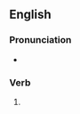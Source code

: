 ==English==

===Pronunciation===
* {{IPA|/ˈdʒʌtɪd/|lang=en}}

===Verb===
{{head|en|verb form}}

# {{en-past of|jut}}